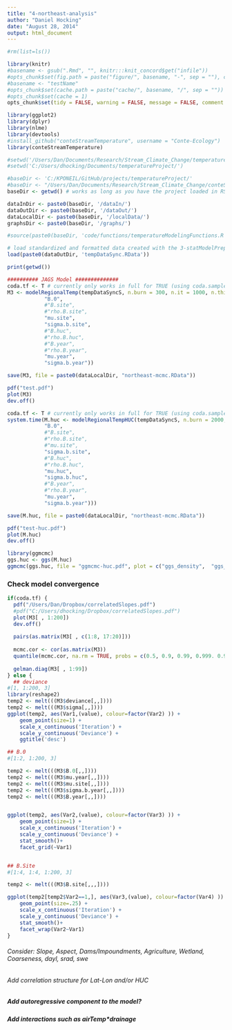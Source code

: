 ```yaml
---
title: "4-northeast-analysis"
author: "Daniel Hocking"
date: "August 28, 2014"
output: html_document
---
```


```r
#rm(list=ls())

library(knitr)
#basename <- gsub(".Rmd", "", knitr:::knit_concord$get("infile"))
#opts_chunk$set(fig.path = paste("figure/", basename, "-", sep = ""), cache.path = paste("cache/", basename, "/", sep = ""))
#basename <- "testName"
#opts_chunk$set(cache.path = paste("cache/", basename, "/", sep = ""))
#opts_chunk$set(cache = 1)
opts_chunk$set(tidy = FALSE, warning = FALSE, message = FALSE, comment = NA, verbose = TRUE)

```


```r
library(ggplot2)
library(dplyr)
library(nlme)
library(devtools)
#install_github("conteStreamTemperature", username = "Conte-Ecology")
library(conteStreamTemperature)

#setwd('/Users/Dan/Documents/Research/Stream_Climate_Change/temperatureProject/')
#setwd('C:/Users/dhocking/Documents/temperatureProject/')

#baseDir <- 'C:/KPONEIL/GitHub/projects/temperatureProject/'
#baseDir <- "/Users/Dan/Documents/Research/Stream_Climate_Change/conteStreamTemperature_northeast"
baseDir <- getwd() # works as long as you have the project loaded in RStudio - does not work for kniting

dataInDir <- paste0(baseDir, '/dataIn/')
dataOutDir <- paste0(baseDir, '/dataOut/')
dataLocalDir <- paste0(baseDir, '/localData/')
graphsDir <- paste0(baseDir, '/graphs/')

#source(paste0(baseDir, 'code/functions/temperatureModelingFunctions.R'))

# load standardized and formatted data created with the 3-statModelPrep.Rmd script
load(paste0(dataOutDir, 'tempDataSync.RData'))
```

```r
print(getwd())
```


```r
########## JAGS Model ##############
coda.tf <- T # currently only works in full for TRUE (using coda.samples)
M3 <- modelRegionalTemp(tempDataSyncS, n.burn = 300, n.it = 1000, n.thin = 1, n.chains = 3, coda = coda.tf, param.list = c("sigma",
            "B.0",
            #"B.site",
            #"rho.B.site",
            "mu.site",
            "sigma.b.site",
            #"B.huc",
            #"rho.B.huc",
            #"B.year",
            #"rho.B.year",
            "mu.year",
            "sigma.b.year"))

save(M3, file = paste0(dataLocalDir, "northeast-mcmc.RData"))

pdf("test.pdf")
plot(M3)
dev.off()
```

```r
coda.tf <- T # currently only works in full for TRUE (using coda.samples)
system.time(M.huc <- modelRegionalTempHUC(tempDataSyncS, n.burn = 2000, n.it = 1000, n.thin = 1, nc = 3, coda = coda.tf, param.list = c("sigma",
            "B.0",
            #"B.site",
            #"rho.B.site",
            #"mu.site",
            "sigma.b.site",
            #"B.huc",
            #"rho.B.huc",
            "mu.huc",
            "sigma.b.huc",
            #"B.year",
            #"rho.B.year",
            "mu.year",
            "sigma.b.year")))

save(M.huc, file = paste0(dataLocalDir, "northeast-mcmc.RData"))

pdf("test-huc.pdf")
plot(M.huc)
dev.off()

library(ggmcmc)
ggs.huc <- ggs(M.huc)
ggmcmc(ggs.huc, file = "ggmcmc-huc.pdf", plot = c("ggs_density",  "ggs_traceplot", "ggs_running", "ggs_compare_partial", "ggs_autocorrelation", "ggs_crosscorrelation", "ggs_Rhat", "ggs_geweke", "ggs_caterpillar"))
```

### Check model convergence
```r
if(coda.tf) {
  pdf("/Users/Dan/Dropbox/correlatedSlopes.pdf")
  #pdf("C:/Users/dhocking/Dropbox/correlatedSlopes.pdf")
  plot(M3[ , 1:200])
  dev.off()
  
  pairs(as.matrix(M3[ , c(1:8, 17:20)]))
  
  mcmc.cor <- cor(as.matrix(M3))
  quantile(mcmc.cor, na.rm = TRUE, probs = c(0.5, 0.9, 0.99, 0.999. 0.9999))
  
  gelman.diag(M3[ , 1:99])
} else {
  ## deviance
#[1, 1:200, 3]
library(reshape2)
temp2 <- melt(((M3$deviance[,,])))
temp2 <- melt(((M3$sigma[,,])))
ggplot(temp2, aes(Var1,(value), colour=factor(Var2) )) +  
    geom_point(size=1) +
    scale_x_continuous('Iteration') +
    scale_y_continuous('Deviance') +
    ggtitle('desc')

## B.0
#[1:2, 1:200, 3]

temp2 <- melt(((M3$B.0[,,])))
temp2 <- melt(((M3$mu.year[,,])))
temp2 <- melt(((M3$mu.site[,,])))
temp2 <- melt(((M3$sigma.b.year[,,])))
temp2 <- melt(((M3$B.year[,,])))


ggplot(temp2, aes(Var2,(value), colour=factor(Var3) )) +  
    geom_point(size=1) +
    scale_x_continuous('Iteration') +
    scale_y_continuous('Deviance') +
    stat_smooth()+
    facet_grid(~Var1)


## B.Site
#[1:4, 1:4, 1:200, 3]

temp2 <- melt(((M3$B.site[,,,])))

ggplot(temp2[temp2$Var2==1,], aes(Var3,(value), colour=factor(Var4) )) +  
    geom_point(size=.25) +
    scale_x_continuous('Iteration') +
    scale_y_continuous('Deviance') +
    stat_smooth()+
    facet_wrap(Var2~Var1)
}

```


###### Consider: Slope, Aspect, Dams/Impoundments, Agriculture, Wetland, Coarseness, dayl, srad, swe

###### Add correlation structure for Lat-Lon and/or HUC ########

##### Add autoregressive component to the model? #########

##### Add interactions such as airTemp*drainage






